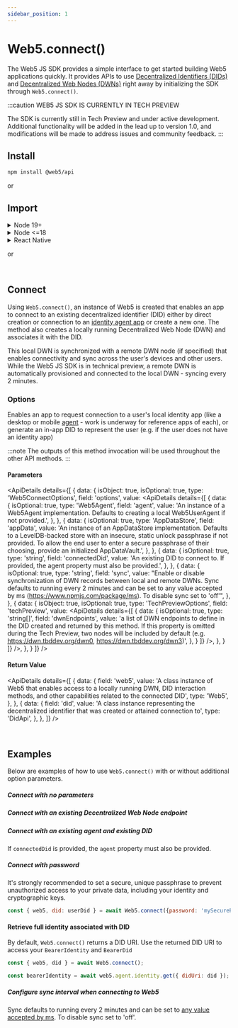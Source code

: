 ```yaml
---
sidebar_position: 1
---
```





# Web5.connect()

The Web5 JS SDK provides a simple interface to get started building Web5 applications quickly. It provides APIs to use [Decentralized Identifiers (DIDs)](/docs/web5/learn/decentralized-identifiers) and [Decentralized Web Nodes (DWNs)](/docs/web5/learn/decentralized-web-nodes) right away by initializing the SDK through `Web5.connect()`.
<br />

:::caution
WEB5 JS SDK IS CURRENTLY IN TECH PREVIEW

The SDK is currently still in Tech Preview and under active development. Additional functionality will be added in the lead up to version 1.0, and modifications will be made to address issues and community feedback.
:::


## Install

<Tabs>
  <TabItem value="npm" label="NPM" default>

```bash
npm install @web5/api
```
  </TabItem>
  <TabItem value="cdn" label="CDN">

<ScriptSrc src='unpkg' />

or

<ScriptSrc src='jsdelivr' />

  </TabItem>
</Tabs>

## Import

<Tabs>
  <TabItem value="npm" label="NPM" default>

<details>
<summary>Node 19+</summary>

```js
import { Web5 } from '@web5/api';
```
</details>

<details>
<summary>Node &lt;=18</summary>

```js
/*
Needs globalThis.crypto polyfill.
This is *not* the crypto you're thinking of.
It's the original crypto...CRYPTOGRAPHY.
*/
import { webcrypto } from "node:crypto";
import { Web5 } from '@web5/api';

// @ts-ignore
if (!globalThis.crypto) globalThis.crypto = webcrypto;
```
</details>

<details>
<summary>React Native</summary>

```js
/*
React Native needs crypto.getRandomValues polyfill and sha512.
This is *not* the crypto you're thinking of.
It's the original crypto...CRYPTOGRAPHY.
*/
import "react-native-get-random-values";
import { hmac } from "@noble/hashes/hmac";
import { sha256 } from "@noble/hashes/sha256";
import { sha512 } from "@noble/hashes/sha512";
import { Web5 } from '@web5/api';

ed.etc.sha512Sync = (...m) => sha512(ed.etc.concatBytes(...m));
ed.etc.sha512Async = (...m) => Promise.resolve(ed.etc.sha512Sync(...m));

secp.etc.hmacSha256Sync = (k, ...m) =>
  hmac(sha256, k, secp.etc.concatBytes(...m));
secp.etc.hmacSha256Async = (k, ...m) =>
  Promise.resolve(secp.etc.hmacSha256Sync(k, ...m));
```
</details>

  </TabItem>
  <TabItem value="cdn" label="CDN">

<ImportSrc src='unpkg' />

or

<ImportSrc src='jsdelivr' />

  </TabItem>
</Tabs>

<section class="api-docs">

<br />

## Connect

Using `Web5.connect()`, an instance of Web5 is created that enables an app to connect to an existing decentralized identifier (DID) either by direct creation or connection to an [identity agent app](/docs/web5/learn/agents) or create a new one. The method also creates a locally running Decentralized Web Node (DWN) and associates it with the DID.

This local DWN is synchronized with a remote DWN node (if specified) that enables connectivity and sync across the user's devices and other users. While the Web5 JS SDK is in technical preview, a remote DWN is automatically provisioned and connected to the local DWN - syncing every 2 minutes.

<CodeSnippet functionName="createDidAutomatically" />

### Options

Enables an app to request connection to a user's local identity app (like a desktop or mobile [agent](/docs/web5/learn/agents) - work is underway for reference apps of each), or generate an in-app DID to represent the user (e.g. if the user does not have an identity app)

:::note
The outputs of this method invocation will be used throughout the other API methods.
:::

#### Parameters

<ApiDetails
  details={[
    {
      data: {
        isObject: true,
        isOptional: true,
        type: 'Web5ConnectOptions',
        field: 'options',
        value: <ApiDetails
                details={[
                  {
                    data: {
                        isOptional: true,
                        type: 'Web5Agent',
                        field: 'agent',
                        value: 'An instance of a Web5Agent implementation. Defaults to creating a local Web5UserAgent if not provided.',
                    },
                },
                {
                    data: {
                        isOptional: true,
                        type: 'AppDataStore',
                        field: 'appData',
                        value: 'An instance of an AppDataStore implementation. Defaults to a LevelDB-backed store with an insecure, static unlock passphrase if not provided. To allow the end user to enter a secure passphrase of their choosing, provide an initialized AppDataVault.',
                    },
                },
                {
                    data: {
                        isOptional: true,
                        type: 'string',
                        field: 'connectedDid',
                        value: 'An existing DID to connect to. If provided, the agent property must also be provided.',
                    },
                },
                {
                    data: {
                        isOptional: true,
                        type: 'string',
                        field: 'sync',
                        value: "Enable or disable synchronization of DWN records between local and remote DWNs. Sync defaults to running every 2 minutes and can be set to any value accepted by ms (https://www.npmjs.com/package/ms). To disable sync set to 'off'",
                    },
                },
                {
                    data: {
                        isObject: true,
                        isOptional: true,
                        type: 'TechPreviewOptions',
                        field: 'techPreview',
                        value: <ApiDetails
                                details={[
                                {
                                    data: {
                                        isOptional: true,
                                        type: 'string[]',
                                        field: 'dwnEndpoints',
                                        value: 'a list of DWN endpoints to define in the DID created and returned by this method. If this property is omitted during the Tech Preview, two nodes will be included by default (e.g. https://dwn.tbddev.org/dwn0, https://dwn.tbddev.org/dwn3)',
                                    },
                                }
                            ]}
                            />,
                    },
                }
            ]}
          />,
        },
    }
  ]}
/>

#### Return Value

<ApiDetails
  details={[
    {
      data: {
        field: 'web5',
        value: 'A class instance of Web5 that enables access to a locally running DWN, DID interaction methods, and other capabilities related to the connected DID',
        type: 'Web5',
      },
    },
    {
      data: {
        field: 'did',
        value: 'A class instance representing the decentralized identifier that was created or attained connection to',
        type: 'DidApi',
      },
    },
  ]}
/>

<br />

## Examples
Below are examples of how to use `Web5.connect()` with or without additional option parameters.

##### Connect with no parameters
<CodeSnippet functionName="createDidAutomatically" />

##### Connect with an existing Decentralized Web Node endpoint
<CodeSnippet functionName="connectWithDWNEndpoint" />


##### Connect with an existing agent and existing DID
If `connectedDid` is provided, the `agent` property must also be provided.
<CodeSnippet functionName="connectWithAgentAndConnectedDid" />

##### Connect with password
It's strongly recommended to set a secure, unique passphrase to prevent unauthorized access to your private data, including your identity and cryptographic keys.

```js
const { web5, did: userDid } = await Web5.connect({password: 'mySecurePassword'});
```

#### Retrieve full identity associated with DID
By default, `Web5.connect()` returns a DID URI. Use the returned DID URI to access your `BearerIdentity` and `BearerDid` 

```js
const { web5, did } = await Web5.connect();

const bearerIdentity = await web5.agent.identity.get({ didUri: did });
```

##### Configure sync interval when connecting to Web5
Sync defaults to running every 2 minutes and can be set to [any value accepted by ms](https://www.npmjs.com/package/ms). To disable sync set to 'off'.
<CodeSnippet functionName="connectWithSyncConfig" />

</section>
